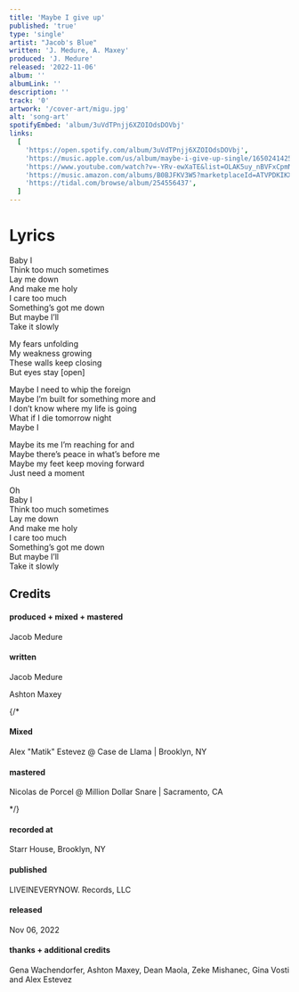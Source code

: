 ```yaml
---
title: 'Maybe I give up'
published: 'true'
type: 'single'
artist: "Jacob's Blue"
written: 'J. Medure, A. Maxey'
produced: 'J. Medure'
released: '2022-11-06'
album: ''
albumLink: ''
description: ''
track: '0'
artwork: '/cover-art/migu.jpg'
alt: 'song-art'
spotifyEmbed: 'album/3uVdTPnjj6XZOIOdsDOVbj'
links:
  [
    'https://open.spotify.com/album/3uVdTPnjj6XZOIOdsDOVbj',
    'https://music.apple.com/us/album/maybe-i-give-up-single/1650241425',
    'https://www.youtube.com/watch?v=-YRv-ewXaTE&list=OLAK5uy_nBVFxCpmNUZ9FDGh-P2F5COn150QxsRak',
    'https://music.amazon.com/albums/B0BJFKV3W5?marketplaceId=ATVPDKIKX0DER&musicTerritory=US&ref=dm_sh_zkIb3EAjrNLNEyxy7fNXVMajQ&trackAsin=B0BJFLQKK8',
    'https://tidal.com/browse/album/254556437',
  ]
---
```


# Lyrics

Baby I  
Think too much sometimes  
Lay me down  
And make me holy  
I care too much  
Something’s got me down  
But maybe I’ll  
Take it slowly

My fears unfolding  
My weakness growing  
These walls keep closing  
But eyes stay [open]

Maybe I need to whip the foreign  
Maybe I’m built for something more and  
I don’t know where my life is going  
What if I die tomorrow night  
Maybe I

Maybe its me I’m reaching for and  
Maybe there’s peace in what’s before me  
Maybe my feet keep moving forward  
Just need a moment

Oh  
Baby I  
Think too much sometimes  
Lay me down  
And make me holy  
I care too much  
Something’s got me down  
But maybe I’ll  
Take it slowly

## Credits

<div className="album-credits flex-col w-full not-prose justify-start">
  <div className="credit flex-auto flex-grow">
    <h4>produced + mixed + mastered</h4>
    <p>Jacob Medure</p>
  </div>
  <div className="credit flex-auto flex-grow">
    <h4>written</h4>
    <p>Jacob Medure</p>
    <p>Ashton Maxey</p>
  </div>
  {/* <div className="credit flex-auto flex-grow">
    <h4>Mixed</h4>
    <p>Alex "Matik" Estevez @ Case de Llama | Brooklyn, NY</p>
  </div>
  <div className="credit flex-auto flex-grow">
    <h4>mastered</h4>
    <p>Nicolas de Porcel @ Million Dollar Snare | Sacramento, CA</p>
  </div> */}
  <div className="credit flex-auto flex-grow">
    <h4>recorded at</h4>
    <p>Starr House, Brooklyn, NY</p>
  </div>
  <div className="credit flex-auto flex-grow">
    <h4>published</h4>
    <p>LIVEINEVERYNOW. Records, LLC</p>
  </div>
  <div className="credit flex-auto flex-grow">
    <h4>released</h4>
    <p>Nov 06, 2022</p>
  </div>
  <div className="credit flex-auto flex-grow">
    <h4>thanks + additional credits</h4>
    <p>
      Gena Wachendorfer, Ashton Maxey, Dean Maola, Zeke Mishanec, Gina Vosti and
      Alex Estevez
    </p>
  </div>
</div>
